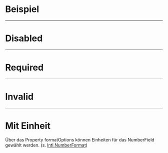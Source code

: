 # Beispiel

<LiveCodeEditor />

---

# Disabled

<LiveCodeEditor example="disabled" editorCollapsed />

---

# Required

<LiveCodeEditor example="required" editorCollapsed />

---

# Invalid

<LiveCodeEditor example="invalid" editorCollapsed />

---

# Mit Einheit

Über das Property formatOptions können Einheiten für das NumberField gewählt
werden. (s.
[Intl.NumberFormat](https://developer.mozilla.org/en-US/docs/Web/JavaScript/Reference/Global_Objects/Intl/NumberFormat))

<LiveCodeEditor example="unit" editorCollapsed />
